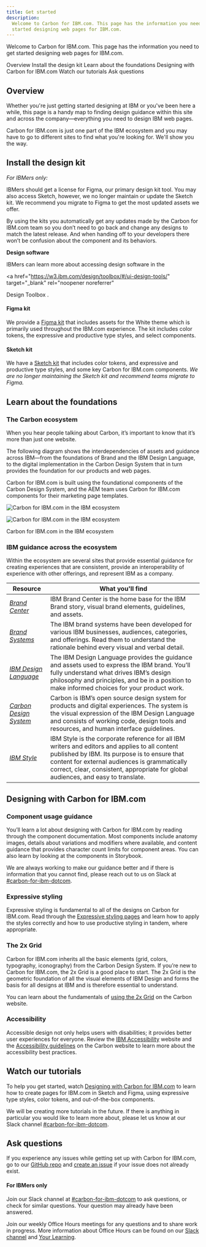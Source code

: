 ```yaml
---
title: Get started
description:
  Welcome to Carbon for IBM.com. This page has the information you need to get
  started designing web pages for IBM.com.
---
```


<PageDescription>

Welcome to Carbon for IBM.com. This page has the information you need to get
started designing web pages for IBM.com.

</PageDescription>

<AnchorLinks>

<AnchorLink>Overview</AnchorLink>
<AnchorLink>Install the design kit</AnchorLink>
<AnchorLink>Learn about the foundations</AnchorLink>
<AnchorLink>Designing with Carbon for IBM.com</AnchorLink>
<AnchorLink>Watch our tutorials</AnchorLink>
<AnchorLink>Ask questions</AnchorLink>

</AnchorLinks>

## Overview

Whether you're just getting started designing at IBM or you've been here a while, this page is a handy map to finding design guidance within this site and across the company—everything you need to design IBM web pages.

Carbon for IBM.com is just one part of the IBM ecosystem and you may have to go to different sites to find what you're looking for. We'll show you the way.

## Install the design kit

<Row>
<Column  colLg={8} colMd={8} colSm={4}>

_For IBMers only:_

IBMers should get a license for Figma, our primary design kit tool. You may also access Sketch, however, we no longer maintain or update the Sketch kit. We recommend you migrate to Figma to get the most updated assets we offer. 

By using the kits you automatically get any updates made by the Carbon for IBM.com team so you don’t
need to go back and change any designs to match the latest release. And when
handing off to your developers there won’t be confusion about the component and
its behaviors.

</Column>

<Column colMd={2} colLg={3} offsetMd={1} offsetLg={1}>
  <Aside>

**Design software**

IBMers can learn more about accessing design software in the

<a
  href="https://w3.ibm.com/design/toolbox/#/ui-design-tools/"
  target="_blank"
  rel="noopener noreferrer"
>
  Design Toolbox
</a>
.

  </Aside>
</Column>

</Row>

#### Figma kit

We provide a [Figma kit](designing/figma-kit) that includes assets for the White theme which is primarily used throughout the IBM.com experience. The kit includes color tokens, the expressive and productive type styles, and select components.

#### Sketch kit

We have a [Sketch kit](designing/sketch-kit/) that includes color tokens, and expressive and productive type styles, and some key Carbon for IBM.com components. _We are no longer maintaining the Sketch kit and recommend teams migrate to Figma._

## Learn about the foundations

### The Carbon ecosystem

When you hear people talking about Carbon, it’s important to know that it’s more than just one website.

The following diagram shows the interdependencies of assets and guidance across IBM—from the foundations of Brand and the IBM Design Language, to the digital implementation in the Carbon Design System that in turn provides the foundation for our products and web pages.

Carbon for IBM.com is built using the foundational components of the Carbon Design System, and the AEM team uses Carbon for IBM.com components for their marketing page templates.

<ArtDirection>

![Carbon for IBM.com in the IBM ecosystem](../../images/about/ecosystem-diagram-mobile.png)

![Carbon for IBM.com in the IBM ecosystem](../../images/about/ecosystem-diagram.png)

</ArtDirection>

<Caption>Carbon for IBM.com in the IBM ecosystem</Caption>

### IBM guidance across the ecosystem

Within the ecosystem are several sites that provide essential guidance for creating experiences that are consistent, provide an interoperability of experience with other offerings, and represent IBM as a company.

| Resource                                                            | What you'll find                                                                                                                                                                                                                                                                     |
| ------------------------------------------------------------------- | ------------------------------------------------------------------------------------------------------------------------------------------------------------------------------------------------------------------------------------------------------------------------------------ |
| [_Brand Center_](https://www.ibm.com/brand/)                        | IBM Brand Center is the home base for the IBM Brand story, visual brand elements, guidelines, and assets.                                                                                                                                                                            |
| [_Brand Systems_](https://www.ibm.com/brand/experience-guides)      | The IBM brand systems have been developed for various IBM businesses, audiences, categories, and offerings. Read them to understand the rationale behind every visual and verbal detail.                                                                                             |
| [_IBM Design Language_](https://www.ibm.com/design/language/)       | The IBM Design Language provides the guidance and assets used to express the IBM brand. You’ll fully understand what drives IBM’s design philosophy and principles, and be in a position to make informed choices for your product work.                                             |
| [_Carbon Design System_](http://carbondesignsystem.com/)            | Carbon is IBM’s open source design system for products and digital experiences. The system is the visual expression of the IBM Design Language and consists of working code, design tools and resources, and human interface guidelines.                                             |
| [_IBM Style_](https://ibmdocs-test.mybluemix.net/docs/en/ibm-style) | IBM Style is the corporate reference for all IBM writers and editors and applies to all content published by IBM. Its purpose is to ensure that content for external audiences is grammatically correct, clear, consistent, appropriate for global audiences, and easy to translate. |

## Designing with Carbon for IBM.com

### Component usage guidance

You’ll learn a lot about designing with Carbon for IBM.com by reading through the component documentation. Most components include anatomy images, details about variations and modifiers where available, and content guidance that provides character count limits for component areas. You can also learn by looking at the components in Storybook.

We are always working to make our guidance better and if there is information that you cannot find, please reach out to us on Slack at [#carbon-for-ibm-dotcom](https://ibm-studios.slack.com/archives/C2PLX8GQ6).

### Expressive styling

Expressive styling is fundamental to all of the designs on Carbon for IBM.com.
Read through the
[Expressive styling pages](/guidelines/expressive-styling/overview) and learn
how to apply the styles correctly and how to use productive styling in tandem,
where appropriate.

### The 2x Grid

Carbon for IBM.com inherits all the basic elements (grid, colors, typography, iconography) from the Carbon Design System. If you’re new to Carbon for IBM.com, the 2x Grid is a good place to start. The 2x Grid is the geometric foundation of all the visual elements of IBM Design and forms the basis for all designs at IBM and is therefore essential to understand.

You can learn about the fundamentals of <a href="https://carbondesignsystem.com/guidelines/2x-grid/overview/" target="_blank">using the 2x Grid</a> on the Carbon website.

### Accessibility

Accessible design not only helps users with disabilities; it provides better
user experiences for everyone. Review the <a href="https://www.ibm.com/able/" target="_blank">IBM Accessibility</a> website and the <a href="https://www.carbondesignsystem.com/guidelines/accessibility/overview" target="_blank">Accessibility guidelines</a> on the Carbon website to learn more about the accessibility best practices.

## Watch our tutorials

To help you get started, watch [Designing with Carbon for IBM.com](https://ec.yourlearning.ibm.com/w3/playback/10234118) to learn how to create pages for IBM.com in Sketch and Figma, using expressive type styles, color tokens, and out-of-the-box components.

We will be creating more tutorials in the future. If there is anything in particular you would like to learn more about, please let us know at our Slack channel [#carbon-for-ibm-dotcom](https://ibm-studios.slack.com/archives/C2PLX8GQ6).

## Ask questions

If you experience any issues while getting set up with Carbon for IBM.com, go to
our
[GitHub repo](https://github.com/carbon-design-system/carbon-for-ibm-dotcom-design-kit)
and
[create an issue](https://github.com/carbon-design-system/carbon-for-ibm-dotcom-design-kit/issues/new?assignees=oliviaflory&template=bug-report.md&title=%5BDesign+kit%5D%3A+Brief+description)
if your issue does not already exist.

#### For IBMers only

Join our Slack channel at [#carbon-for-ibm-dotcom](https://ibm-studios.slack.com/archives/C2PLX8GQ6) to ask questions, or check for similar questions. Your question may already have been answered.

Join our weekly Office Hours meetings for any questions and to share work in progress. More information about Office Hours can be found on our [Slack channel](https://ibm-studios.slack.com/archives/C2PLX8GQ6) and [Your Learning](https://ec.yourlearning.ibm.com/w3/series/10289694).
